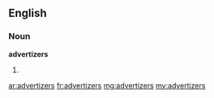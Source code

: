 ==English==

===Noun===
'''advertizers'''

# {{plural of|[[advertizer]]}}

[[ar:advertizers]]
[[fr:advertizers]]
[[mg:advertizers]]
[[my:advertizers]]
